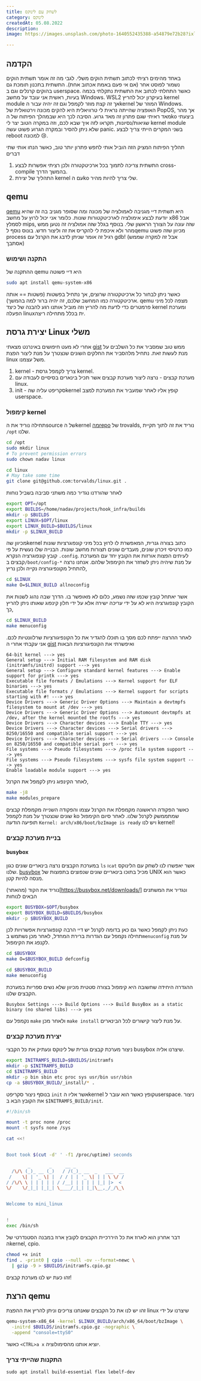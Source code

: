 ```yaml
---
title: לשחק עם לינוקס
category: לינוקס
createdAt: 05.08.2022
description: 
image: https://images.unsplash.com/photo-1640552435388-a54879e72b28?ixlib=rb-1.2.1&ixid=MnwxMjA3fDB8MHxwaG90by1wYWdlfHx8fGVufDB8fHx8&auto=format&fit=crop&w=1170&q=80

---
```


## הקדמה

באחד מהימים רציתי לכתוב תשתית הוקים משלי.
לגבי מה זה אומר תשתית הוקים נשמור לפוסט אחר
(אם אי פעם באמת אכתוב אחת).
התשתית בתכנון תומכת גם בהוקים קרנלים וגם ב
userspace.
כאשר התחלתי לכתוב את התשתית נתקלתי בכמה בעיות, ראשית אני עובד על מחשב
Windows.
WSL2
בעיקרון יכול להריץ
kernel module
אך זה קצת מוזר לקמפל וגם זה יהיה עבור
הkernel
המוזר של
Windows.
האופציה שהייתה נראית לי טרוויאלית היא להקים מכונה וירטואלית של
PopOS,
אך מהר מאד ראיתי שגם פתרון זה מאד גרוע.
הסיבה לכך היא שבמהלך הפיתוח של
הko
ביצעתי שגיאות/נסיונות, תקראו לזה איך שבא לכם, וזה במקרה הטוב יצר לי
kernel module
שלא ניתן להסיר ובמקרה הגרוע פשוט עשה
panic.
בשני המקרים הייתי צריך לבצע
reboot
למכונה
😢.


תהליך הפיתוח המציק הזה הוביל אותי לחפש פתרון יותר טוב, כאשר הנחו אותי שתי דברים
1. התשתית צריכה לתמוך בכל ארכיטקטורה ולכן רציתי אפשרות לבצע cross-compile בהמשך הדרך.
2. התהליך של יצירת kernel עם הko שלי צריך להיות מהיר.

## qemu
[qemu](https://www.qemu.org/)
היא תשתית דיי מגניבה לאמולציה של מכונה ומה שסופר מגניב בה זה שהיא יודעת לבצע אימולציה לארכיטקטורות שונות.
כלומר אני יכול לרוץ על מחשב
x86
אבל לסמלץ
mips, שזה עונה על הצורך הראשון שלי.
בנוסף בגלל שזה אמולציה זה נטען ממש מהר ולא איכפת לי להקריס את זה וליצור חדש.
בונוס נוסף
לqemu
מכיוון שזה פשוט
process
רגיל זה אומר שניתן לדבג את הקרנל עם
gdb! (אבל זה למקרה שממש אסתבך)

### התקנה ושימוש
ההתקנה של
qemu
היא דיי פשוטה
```bash
sudo apt install qemu-system-x86
```
כאשר ניתן לבחור כל ארכיטקטורה שרוצים, אך נתחיל בפשטות
(פשטות == אותה ארכיטקטורה כמו המחשב שלכם, זה יהיה ברור למה בהמשך).
qemu
מצפה לכל מיני פרמטרים כדי לדעת מה להריץ וזה מוביל אותנו רגע להבנה של כיצד
kernel
ומערכת הפעלה linuxית
בכלל מתחילה ריצה.

## יצירת גרסת Linux משלי
אחרי לא מעט חיפושים באינרנט מצאתי
[gist](https://gist.github.com/chrisdone/02e165a0004be33734ac2334f215380e)
ממש טוב שמסביר את כל השלבים על מנת לעשות זאת.
נתחיל מלהסביר את החלקים השונים שנצטרך על מנת ליצור הפצת
linux
משל עצמנו.

1. kernel - צריך לקמפל גרסת kernel.
2. מערכת קבצים - נרצה ליצור מערכת קבצים אשר תכיל בינארים בסיסיים לעבודה עם linux.
3. init - סקריפט עליה שהkernel קופץ אליו לאחר שמעביר את המערכת למצב userspace.

### קימפול kernel
תחילה נוריד את הsource של הkernel 
[מהrepo](https://github.com/torvalds/linux/tree/v5.19)
של trovalds, נוריד את זה לתוך תקיית `/opt` שלנו.
```bash
cd /opt
sudo mkdir linux
# To prevent permission errors
sudo chown nadav linux 

cd linux
# May take some time
git clone git@github.com:torvalds/linux.git . 
```
לאחר שהורדנו נגדיר כמה משתני סביבה בשביל נוחות
```bash
export OPT=/opt
export BUILDS=/home/nadav/projects/hook_infra/builds
mkdir -p $BUILDS
export LINUX=$OPT/linux
export LINUX_BUILD=$BUILDS/linux
mkdir -p $LINUX_BUILD
```
מכיוון 
שהkernel
כתוב בצורה גנרית, המאפשרת לו לרוץ  בכל מיני קונפוגרציות שונות כמו כרטיסי זיכרון שונים, מעבדים שונים תצורות מחשב שונות.
הבנייה שלו נעשית על פי קובץ קונפוגרציה הנקרא `.config`.
לעיתים הפצות אורזות את הקובץ יחד עם המערכת קבצים ב`/boot/config-*`
על מנת שיהיה ניתן לשחזר את הקימפול שלהם.
אנחנו נרצה להתחיל מקונפיגורציה נקייה ולכן נריץ,
```bash
cd $LINUX
make O=$LINUX_BUILD allnoconfig
```
אשר יאתחל קובץ שכמו שזה נשמע, כלום לא מאופשר בו.
הדרך שבה נהוג לשנות את הקובץ קונפוגרציה היא לא על ידי עריכה ישירה אלא על ידי חלון קינפוג שאותו ניתן להריץ כך,

```bash
cd $LINUX_BUILD
make menuconfig
```
לאחר ההרצה ייפתח לכם מסך בו תוכלו להגדיר את כל הקונפיגורציות שרלוונטיות לכם.
אני עקבתי אחרי ה
[gist](https://gist.github.com/chrisdone/02e165a0004be33734ac2334f215380e)
ואיפשרתי את הקונפיגורציות הבאות

```
64-bit kernel ---> yes
General setup ---> Initial RAM filesystem and RAM disk (initramfs/initrd) support ---> yes
General setup ---> Configure standard kernel features ---> Enable support for printk ---> yes
Executable file formats / Emulations ---> Kernel support for ELF binaries ---> yes
Executable file formats / Emulations ---> Kernel support for scripts starting with #! ---> yes
Device Drivers ---> Generic Driver Options ---> Maintain a devtmpfs filesystem to mount at /dev ---> yes
Device Drivers ---> Generic Driver Options ---> Automount devtmpfs at /dev, after the kernel mounted the rootfs ---> yes
Device Drivers ---> Character devices ---> Enable TTY ---> yes
Device Drivers ---> Character devices ---> Serial drivers ---> 8250/16550 and compatible serial support ---> yes
Device Drivers ---> Character devices ---> Serial drivers ---> Console on 8250/16550 and compatible serial port ---> yes
File systems ---> Pseudo filesystems ---> /proc file system support ---> yes
File systems ---> Pseudo filesystems ---> sysfs file system support ---> yes
Enable loadable module support ---> yes 
```
לאחר הקינפוג ניתן לקמפל את הקרנל,
```bash
make -j8
make modules_prepare
```
כאשר הפקודה הראשונה מקמפלת את הקרנל עצמו והפקודה השנייה מקמפלת קבצים שונים שנצטרך על מנת לקמפל
ko
שמתממשק לקרנל שלנו. לאחר סיום הקימפול תופיעה הודעה
`Kernel: arch/x86/boot/bzImage is ready`
ויש לנו kernel!

### בניית מערכת קבצים
#### busybox
במערכת הקבצים נרצה בינאריים שונים כגון
`ls`
ו`cat`
אשר יאפשרו לנו לשחק עם הלינוקס שלנו. 
[busybox](https://busybox.net/about.html)
מכיל בתוכו בינאריים שונים שנפוצים בתפוצות של
UNIX
כאשר הוא מנסה להיות קטן.

נוריד את הקוד
(מהאתר)[https://busybox.net/downloads/]
ונגדיר את המשתנים הבאים לנוחות
```bash
export BUSYBOX=$OPT/busybox
export BUSYBOX_BUILD=$BUILDS/busybox
mkdir -p $BUSYBOX_BUILD
```
כעת ניתן לקמפל כאשר גם כאן בדומה לקרנל יש דיי הרבה קונפוגרציות אפשרויות לכן תחילה נקמפל עם הגדרות ברירת המחדל,
לאחר מכן נשתמש
ב`menuconfig`
על מנת לקנפג את הקימפול.

```bash
cd $BUSYBOX
make O=$BUSYBOX_BUILD defconfig

cd $BUSYBOX_BUILD
make menuconfig
```
ההגדרה היחידה שחשובה היא קימפול בצורה סטטית מכיוון שלא נשים ספריות במערכת הקבצים שלנו.
```
Busybox Settings ---> Build Options ---> Build BusyBox as a static binary (no shared libs) ---> yes
```
נקמפל עם
`make`
ולאחר מכן
`make install`
על מנת ליצור קישורים לכל הבינארים.

### יצירת מערכת קבצים
ניצור מערכת קבצים גנרית של לינוקס ונעתיק את כל הקבצי
busybox
שיצרנו אליה.
```bash
export INITRAMFS_BUILD=$BUILDS/initramfs
mkdir -p $INITRAMFS_BUILD
cd $INITRAMFS_BUILD
mkdir -p bin sbin etc proc sys usr/bin usr/sbin
cp -a $BUSYBOX_BUILD/_install/* .
```
בנוסף ניצור סקריפט
`init`
אשר אליו
הkernel
קופץ כאשר הוא עובר
לuserspace.
ניצור את הקובץ הבא
ב
`$INITRAMFS_BUILD/init`.

```bash
#!/bin/sh

mount -t proc none /proc
mount -t sysfs none /sys

cat <<!


Boot took $(cut -d' ' -f1 /proc/uptime) seconds

        _       _     __ _                  
  /\/\ (_)_ __ (_)   / /(_)_ __  _   ___  __
 /    \| | '_ \| |  / / | | '_ \| | | \ \/ /
/ /\/\ \ | | | | | / /__| | | | | |_| |>  < 
\/    \/_|_| |_|_| \____/_|_| |_|\__,_/_/\_\ 


Welcome to mini_linux


!
exec /bin/sh
```

דבר אחרון הוא לארוז את כל היררכיית הקבצים לקובץ ארוז במבנה הסטנדרטי של
הkernel,
cpio.

```bash
chmod +x init
find . -print0 | cpio --null -ov --format=newc \
  | gzip -9 > $BUILDS/initramfs.cpio.gz
```

זהו כעת יש לנו מערכת קבצים!

## הרצת qemu
זהו יש לנו את כל הקבצים שאנחנו צריכים וניתן להריץ את ההפצת
linux
שיצרנו על ידי

```bash
qemu-system-x86_64 -kernel $LINUX_BUILD/arch/x86_64/boot/bzImage \
  -initrd $BUILDS/initramfs.cpio.gz -nographic \
  -append "console=ttyS0"
```

כאשר
`<CTRL>a x`
יוציא אותנו מהסימולוציה.


### התקנות שהייתי צריך
```
sudo apt install build-essential flex lebelf-dev
```